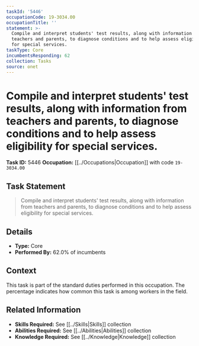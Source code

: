 ```yaml
---
taskId: '5446'
occupationCode: 19-3034.00
occupationTitle: ''
statement: >-
  Compile and interpret students' test results, along with information from
  teachers and parents, to diagnose conditions and to help assess eligibility
  for special services.
taskType: Core
incumbentsResponding: 62
collection: Tasks
source: onet
---
```

# Compile and interpret students' test results, along with information from teachers and parents, to diagnose conditions and to help assess eligibility for special services.

**Task ID:** 5446
**Occupation:** [[../Occupations|Occupation]] with code `19-3034.00`

## Task Statement

> Compile and interpret students' test results, along with information from teachers and parents, to diagnose conditions and to help assess eligibility for special services.

## Details

- **Type:** Core
- **Performed By:** 62.0% of incumbents

## Context

This task is part of the standard duties performed in this occupation. The percentage indicates how common this task is among workers in the field.

## Related Information

- **Skills Required:** See [[../Skills|Skills]] collection
- **Abilities Required:** See [[../Abilities|Abilities]] collection
- **Knowledge Required:** See [[../Knowledge|Knowledge]] collection

